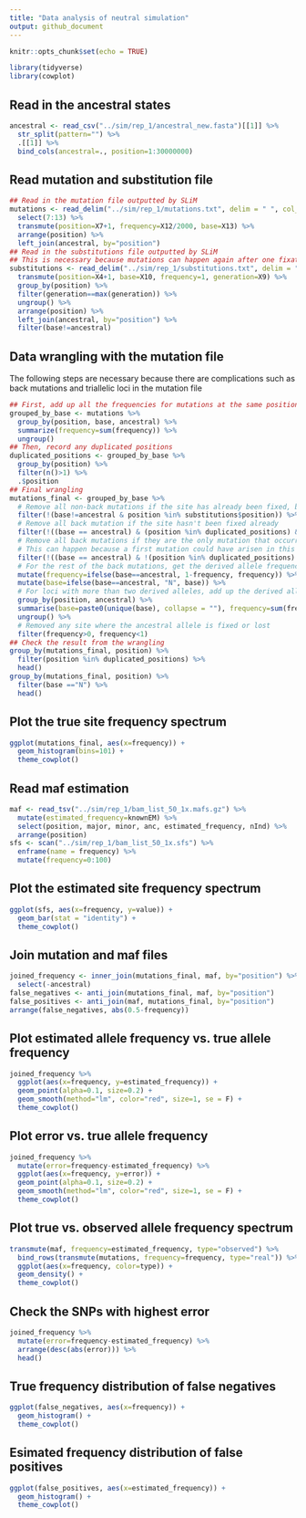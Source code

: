 ```yaml
---
title: "Data analysis of neutral simulation"
output: github_document
---
```


```r
knitr::opts_chunk$set(echo = TRUE)
```

```r
library(tidyverse)
library(cowplot)
```

## Read in the ancestral states

```r
ancestral <- read_csv("../sim/rep_1/ancestral_new.fasta")[[1]] %>%
  str_split(pattern="") %>%
  .[[1]] %>%
  bind_cols(ancestral=., position=1:30000000)
```

## Read mutation and substitution file

```r
## Read in the mutation file outputted by SLiM
mutations <- read_delim("../sim/rep_1/mutations.txt", delim = " ", col_names = F) %>%
  select(7:13) %>%
  transmute(position=X7+1, frequency=X12/2000, base=X13) %>%
  arrange(position) %>%
  left_join(ancestral, by="position")
## Read in the substitutions file outputted by SLiM
## This is necessary because mutations can happen again after one fixation, so frequencies from the mutation file do not always reflect the true derived allele frequency
substitutions <- read_delim("../sim/rep_1/substitutions.txt", delim = " ", skip=2, col_names = F) %>%
  transmute(position=X4+1, base=X10, frequency=1, generation=X9) %>%
  group_by(position) %>%
  filter(generation==max(generation)) %>%
  ungroup() %>%
  arrange(position) %>%
  left_join(ancestral, by="position") %>%
  filter(base!=ancestral)
```

## Data wrangling with the mutation file

The following steps are necessary because there are complications such as back mutations and triallelic loci in the mutation file

```r
## First, add up all the frequencies for mutations at the same position and base. These are the mutations that arised at different times, but they are effectively the same. 
grouped_by_base <- mutations %>%
  group_by(position, base, ancestral) %>%
  summarize(frequency=sum(frequency)) %>%
  ungroup()
## Then, record any duplicated positions
duplicated_positions <- grouped_by_base %>%
  group_by(position) %>%
  filter(n()>1) %>%
  .$position
## Final wrangling
mutations_final <- grouped_by_base %>%
  # Remove all non-back mutations if the site has already been fixed, because they all count as derived
  filter(!(base!=ancestral & position %in% substitutions$position)) %>%
  # Remove all back mutation if the site hasn't been fixed already
  filter(!((base == ancestral) & (position %in% duplicated_positions) & !(position %in% substitutions$position))) %>%
  # Remove all back mutations if they are the only mutation that occurred in its position
  # This can happen because a first mutation could have arisen in this position, and before it went lost, the back mutation arose
  filter(!((base == ancestral) & !(position %in% duplicated_positions) & !(position %in% substitutions$position))) %>%
  # For the rest of the back mutations, get the derived allele frequency by substracting the back mutation frequency from 1
  mutate(frequency=ifelse(base==ancestral, 1-frequency, frequency)) %>%
  mutate(base=ifelse(base==ancestral, "N", base)) %>%
  # For loci with more than two derived alleles, add up the derived allele frequency
  group_by(position, ancestral) %>%
  summarise(base=paste0(unique(base), collapse = ""), frequency=sum(frequency)) %>%
  ungroup() %>%
  # Removed any site where the ancestral allele is fixed or lost
  filter(frequency>0, frequency<1)
## Check the result from the wrangling
group_by(mutations_final, position) %>%
  filter(position %in% duplicated_positions) %>%
  head()
group_by(mutations_final, position) %>%
  filter(base =="N") %>%
  head()
```

## Plot the true site frequency spectrum

```r
ggplot(mutations_final, aes(x=frequency)) +
  geom_histogram(bins=101) +
  theme_cowplot()
```

## Read maf estimation

```r
maf <- read_tsv("../sim/rep_1/bam_list_50_1x.mafs.gz") %>%
  mutate(estimated_frequency=knownEM) %>%
  select(position, major, minor, anc, estimated_frequency, nInd) %>%
  arrange(position)
sfs <- scan("../sim/rep_1/bam_list_50_1x.sfs") %>%
  enframe(name = frequency) %>%
  mutate(frequency=0:100) 
```

## Plot the estimated site frequency spectrum

```r
ggplot(sfs, aes(x=frequency, y=value)) +
  geom_bar(stat = "identity") +
  theme_cowplot()
```

## Join mutation and maf files

```r
joined_frequency <- inner_join(mutations_final, maf, by="position") %>%
  select(-ancestral)
false_negatives <- anti_join(mutations_final, maf, by="position")
false_positives <- anti_join(maf, mutations_final, by="position")
arrange(false_negatives, abs(0.5-frequency))
```

## Plot estimated allele frequency vs. true allele frequency

```r
joined_frequency %>%
  ggplot(aes(x=frequency, y=estimated_frequency)) +
  geom_point(alpha=0.1, size=0.2) +
  geom_smooth(method="lm", color="red", size=1, se = F) +
  theme_cowplot()
```

## Plot error vs. true allele frequency

```r
joined_frequency %>%
  mutate(error=frequency-estimated_frequency) %>%
  ggplot(aes(x=frequency, y=error)) +
  geom_point(alpha=0.1, size=0.2) +
  geom_smooth(method="lm", color="red", size=1, se = F) +
  theme_cowplot()
```

## Plot true vs. observed allele frequency spectrum

```r
transmute(maf, frequency=estimated_frequency, type="observed") %>%
  bind_rows(transmute(mutations, frequency=frequency, type="real")) %>%
  ggplot(aes(x=frequency, color=type)) +
  geom_density() +
  theme_cowplot()
```

## Check the SNPs with highest error

```r
joined_frequency %>%
  mutate(error=frequency-estimated_frequency) %>%
  arrange(desc(abs(error))) %>%
  head()
```

## True frequency distribution of false negatives

```r
ggplot(false_negatives, aes(x=frequency)) +
  geom_histogram() +
  theme_cowplot()
```

## Esimated frequency distribution of false positives

```r
ggplot(false_positives, aes(x=estimated_frequency)) +
  geom_histogram() +
  theme_cowplot()
```
